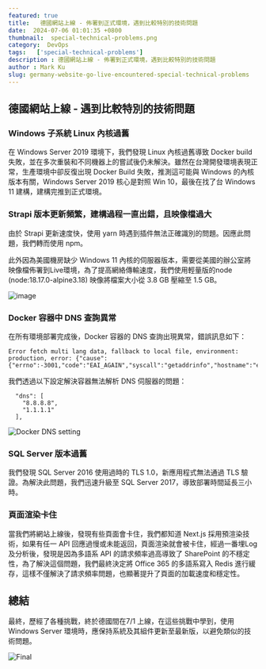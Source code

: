 ```yaml
---
featured: true
title:   德國網站上線 - 佈署到正式環境，遇到比較特別的技術問題
date:  2024-07-06 01:01:35 +0800
thumbnail:  special-technical-problems.png
category:  DevOps  
tags:   ['special-technical-problems']
description : 德國網站上線 - 佈署到正式環境，遇到比較特別的技術問題
author : Mark Ku
slug: germany-website-go-live-encountered-special-technical-problems
---
```

## 德國網站上線 - 遇到比較特別的技術問題
### Windows 子系統 Linux 內核過舊
在 Windows Server 2019 環境下，我們發現 Linux 內核過舊導致 Docker build 失敗，並在多次重裝和不同機器上的嘗試後仍未解決。雖然在台灣開發環境表現正常，生產環境中卻反復出現 Docker Build 失敗，推測這可能與 Windows 的內核版本有關，Windows Server 2019 核心是對照 Win 10，最後在找了台 Windows 11 建構，建構完推到正式環境。

### Strapi 版本更新頻繁，建構過程一直出錯，且映像檔過大
由於 Strapi 更新速度快，使用 yarn 時遇到插件無法正確識別的問題。因應此問題，我們轉而使用 npm。  

此外因為美國機房缺少 Windows 11 內核的伺服器版本，需要從美國的辦公室將映像檔佈署到Live環境，為了提高網絡傳輸速度，我們使用輕量版的node (node:18.17.0-alpine3.18) 映像將檔案大小從 3.8 GB 壓縮至 1.5 GB。  

![image](after-image-resize.png)

### Docker 容器中 DNS 查詢異常
在所有環境部署完成後，Docker 容器的 DNS 查詢出現異常，錯誤訊息如下：

```
Error fetch multi lang data, fallback to local file, environment: production, error: {"cause":{"errno":-3001,"code":"EAI_AGAIN","syscall":"getaddrinfo","hostname":"e645f404c07e0ac86.ibuypower.com"}}
```

我們透過以下設定解決容器無法解析 DNS 伺服器的問題：
```
  "dns": [
    "8.8.8.8",
    "1.1.1.1"
  ],
```

![Docker DNS setting](docker-dns-setting.png)

### SQL Server 版本過舊
我們發現 SQL Server 2016 使用過時的 TLS 1.0，新應用程式無法通過 TLS 驗證。為解決此問題，我們迅速升級至 SQL Server 2017，導致部署時間延長三小時。

### 頁面渲染卡住
當我們將網站上線後，發現有些頁面會卡住，我們都知道 Next.js 採用預渲染技術，如果有任一 API 回應過慢或未能返回，頁面渲染就會被卡住，經過一番埋Log 及分析後，發現是因為多語系 API 的請求頻率過高導致了 SharePoint 的不穩定性，為了解決這個問題，我們最終決定將 Office 365 的多語系寫入 Redis 進行緩存，這樣不僅解決了請求頻率問題，也顯著提升了頁面的加載速度和穩定性。

## 總結
最終，歷經了各種挑戰，終於德國間在7/1 上線，在這些挑戰中學到，使用 Windows Server 環境時，應保持系統及其組件更新至最新版，以避免類似的技術問題。

![Final](screenshot.png)